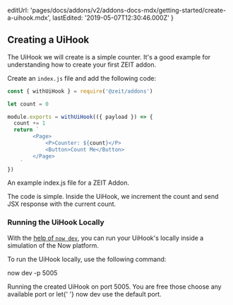 
  editUrl:
    'pages/docs/addons/v2/addons-docs-mdx/getting-started/create-a-uihook.mdx',
  lastEdited: '2019-05-07T12:30:46.000Z'
}

## Creating a UiHook

The UiHook we will create is a simple counter. It's a good example for understanding how to create your first ZEIT addon.

Create an `index.js` file and add the following code:

```js
const { withUiHook } = require('@zeit/addons')

let count = 0

module.exports = withUiHook(({ payload }) => {
  count += 1
  return `
 		<Page>
 			<P>Counter: ${count}</P>
 			<Button>Count Me</Button>
        </Page>
 	`
})
```

<Caption>
  An example <InlineCode>index.js</InlineCode> file for a ZEIT Addon.
</Caption>

The code is simple. Inside the UiHook, we increment the count and send JSX response with the current count.

### Running the UiHook Locally

With the [help of `now dev`](/docs/v2/development/basics), you can run your UiHook's locally inside a simulation of the Now platform.

To run the UiHook locally, use the following command:

<TerminalInput>now dev -p 5005</TerminalInput>
<Caption>Running the created UiHook on port 5005.</Caption>

<Note>
  You are free those choose any available port or let{' '}
  <InlineCode>now dev</InlineCode> use the default port.
</Note>

